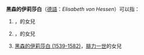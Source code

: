 '''黑森的伊莉莎白'''（[[德語|德語]]：''Elisabeth von Hessen''）可以指：
# {{le|黑森的伊莉莎白 (1502-1557)|Elisabeth of Hesse, Hereditary Princess of Saxony}}，{{le|威廉二世 (黑森)|William II, Landgrave of Hesse|威廉二世}}的女兒
# {{le|黑森的伊莉莎白 (1503-1563)|Elisabeth of Hesse, Countess Palatine of Zweibrücken}}，{{le|威廉一世 (黑森)|William I, Landgrave of Lower Hesse|威廉一世}}的女兒
# [[黑森的伊莉莎白_(1539-1582)|黑森的伊莉莎白 (1539-1582)]]，[[腓力一世_(黑森)|腓力一世]]的女兒
{{Disambiguation|H|Cat=七字人名译名消歧义}}